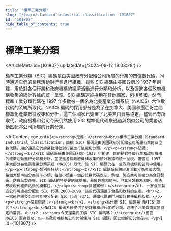 ```yaml
---
title: "標準工業分類"
slug: "/learn/standard-industrial-classification--101807"
id: "101807"
hide_table_of_contents: true
---
```



# 標準工業分類

<ArticleMeta id={101807} updatedAt={'2024-09-12 19:03:28'} />
<div className='border-solid border-b border-t-0 my-4 border-[var(--ifm-color-gray-300)]' />

標準工業分類（SIC）編碼是由美國政府分配給公司所屬的行業的四位數代碼，同時通過它們的業務活動對行業進行組織。這些 SIC 編碼由美國政府於 1937 年創建，用於對各個行業和政府機構的經濟活動進行分類和分析，以及促進各個政府機構收集的統計數據的統一呈現。SIC 編碼還被採用在其他國家，包括英國。然而，標準工業分類代碼在 1997 年多數被一個名為北美產業分類系統（NAICS）六位數代碼的系統所取代。NAICS 編碼的採用部分是為了在加拿大、美國和墨西哥之間標準化產業數據收集和分析，這三個國家已簽署了北美自由貿易協定。儘管已有所取代，政府機構和公司今天仍然使用 SIC 標準化代碼來通過與類似公司的業務活動匹配將公司所屬的行業分類。

<AIContent content={`<p><strong>定義：</strong><br/>標準工業分類（Standard Industrial Classification，簡稱 SIC）編碼是由美國政府分配給公司所屬行業的四位數代碼，用於通過它們的業務活動對行業進行組織和分類。</p><p><strong>起源：</strong><br/>SIC 編碼系統由美國政府於 1937 年創建，目的是對各個行業和政府機構的經濟活動進行分類和分析，並促進各個政府機構收集的統計數據的統一呈現。儘管在 1997 年大部分被北美產業分類系統（NAICS）取代，但 SIC 編碼仍在一些政府機構和公司中使用。</p><p><strong>類別與特點：</strong><br/>SIC 編碼系統將經濟活動分為多個大類，每個大類再細分為若干小類，每個小類由一個四位數代碼表示。例如，製造業可能被分為食品製造、紡織品製造等。SIC 編碼的特點是結構簡單、易於理解和使用，但其分類較為粗略，無法反映現代經濟活動的複雜性。</p><p><strong>具體案例：</strong><br/>1. 一家食品製造公司可能被分配到 SIC 代碼 2000-2099，這些代碼涵蓋了食品和飲料的生產。<br/>2. 一家軟件開發公司可能被分配到 SIC 代碼 7371，這個代碼專門用於計算機編程服務。</p><p><strong>常見問題：</strong><br/>1. <strong>為什麼 SIC 編碼被 NAICS 取代？</strong><br/>NAICS 編碼系統提供了更詳細和現代化的分類，適應了北美自由貿易協定的需要。<br/>2. <strong>今天還需要了解 SIC 編碼嗎？</strong><br/>儘管 NAICS 更為普及，但一些政府機構和公司仍然使用 SIC 編碼，因此瞭解它仍然有用。</p>`} id={101807} />
